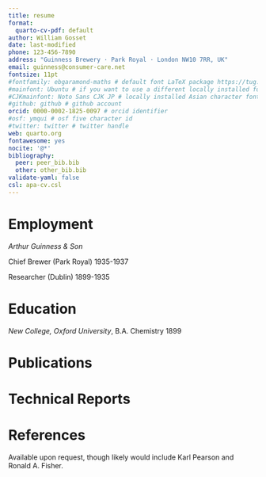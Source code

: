 ```yaml
---
title: resume
format:
  quarto-cv-pdf: default
author: William Gosset
date: last-modified
phone: 123-456-7890
address: "Guinness Brewery · Park Royal · London NW10 7RR, UK"
email: guinness@consumer-care.net
fontsize: 11pt
#fontfamily: ebgaramond-maths # default font LaTeX package https://tug.org/FontCatalogue/about.html
#mainfont: Ubuntu # if you want to use a different locally installed font
#CJKmainfont: Noto Sans CJK JP # locally installed Asian character font, must use with xelatex
#github: github # github account
orcid: 0000-0002-1825-0097 # orcid identifier
#osf: ymqui # osf five character id
#twitter: twitter # twitter handle
web: quarto.org
fontawesome: yes
nocite: '@*'
bibliography: 
  peer: peer_bib.bib
  other: other_bib.bib
validate-yaml: false
csl: apa-cv.csl
---
```


# Employment

*Arthur Guinness & Son*

Chief Brewer (Park Royal) \hfill 1935-1937

Researcher (Dublin) \hfill 1899-1935

# Education

*New College, Oxford University*, B.A. Chemistry \hfill 1899

# Publications

::: {#refs-peer}
:::

# Technical Reports

::: {#refs-other}
:::


# References

Available upon request, though likely would include Karl Pearson and Ronald A. Fisher.
